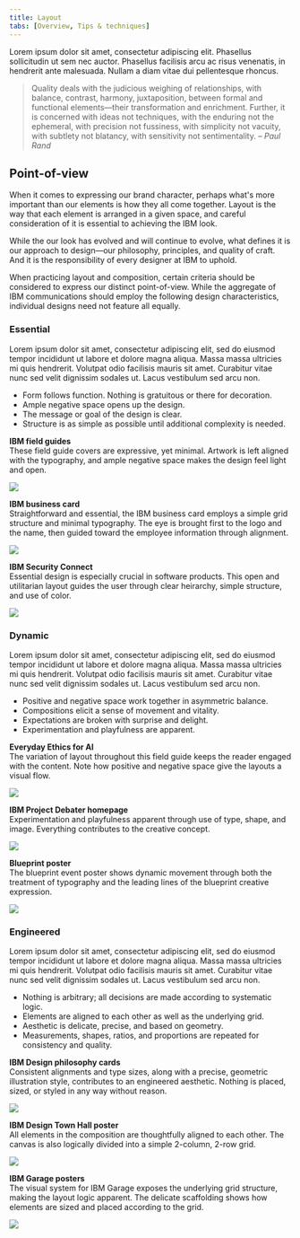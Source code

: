```yaml
---
title: Layout
tabs: [Overview, Tips & techniques]
---
```


<PageDescription>

Lorem ipsum dolor sit amet, consectetur adipiscing elit. Phasellus sollicitudin ut sem nec auctor. Phasellus facilisis arcu ac risus venenatis, in hendrerit ante malesuada. Nullam a diam vitae dui pellentesque rhoncus.

</PageDescription>

> Quality deals with the judicious weighing of relationships, with balance, contrast, harmony, juxtaposition, between formal and functional elements—their transformation and enrichment. Further, it is concerned with ideas not techniques, with the enduring not the ephemeral, with precision not fussiness, with simplicity not vacuity, with subtlety not blatancy, with sensitivity not sentimentality.
> <cite>– Paul Rand</cite>

## Point-of-view

When it comes to expressing our brand character, perhaps what's more important than our elements is how they all come together. Layout is the way that each element is arranged in a given space, and careful consideration of it is essential to achieving the IBM look.

While the our look has evolved and will continue to evolve, what defines it is our approach to design—our philosophy, principles, and quality of craft. And it is the responsibility of every designer at IBM to uphold. 

When practicing layout and composition, certain criteria should be considered to express our distinct point-of-view. While the aggregate of IBM communications should employ the following design characteristics, individual designs need not feature all equally.

<Row className="example-section">
<Column colMd={2} colLg={4}>

### Essential

</Column>
<Column colMd={6} colLg={8}>

Lorem ipsum dolor sit amet, consectetur adipiscing elit, sed do eiusmod tempor incididunt ut labore et dolore magna aliqua. Massa massa ultricies mi quis hendrerit. Volutpat odio facilisis mauris sit amet. Curabitur vitae nunc sed velit dignissim sodales ut. Lacus vestibulum sed arcu non.

- Form follows function. Nothing is gratuitous or there for decoration.
- Ample negative space opens up the design.
- The message or goal of the design is clear.
- Structure is as simple as possible until additional complexity is needed.

</Column>
</Row>

<Row>
<Column colMd={2} colLg={3} className="hide-mobile">
<Aside className="example-aside">

**IBM field guides**<br/>
These field guide covers are expressive, yet minimal. Artwork is left aligned with the typography, and ample negative space makes the design feel light and open.
</Aside>
</Column>

<Column colMd={6} colLg={8} offsetLg={1}>

![](/images/Systems2.png)

</Column>
</Row>

<Row>
<Column colMd={2} colLg={3} className="hide-mobile">
<Aside className="example-aside">

**IBM business card**<br/>
Straightforward and essential, the IBM business card employs a simple grid structure and minimal typography. The eye is brought first to the logo and the name, then guided toward the employee information through alignment.
</Aside>
</Column>

<Column colMd={6} colLg={8} offsetLg={1}>

![](/images/Business.png)

</Column>
</Row>

<Row>
<Column colMd={2} colLg={3} className="hide-mobile">
<Aside className="example-aside">

**IBM Security Connect**<br/>
Essential design is especially crucial in software products. This open and utilitarian layout guides the user through clear heirarchy, simple structure, and use of color.
</Aside>
</Column>

<Column colMd={6} colLg={8} offsetLg={1}>

![](/images/Config-input.png)

</Column>
</Row>

<Row className="example-section">
<Column colMd={2} colLg={4}>

### Dynamic

</Column>
<Column colMd={6} colLg={8}>

Lorem ipsum dolor sit amet, consectetur adipiscing elit, sed do eiusmod tempor incididunt ut labore et dolore magna aliqua. Massa massa ultricies mi quis hendrerit. Volutpat odio facilisis mauris sit amet. Curabitur vitae nunc sed velit dignissim sodales ut. Lacus vestibulum sed arcu non.

- Positive and negative space work together in asymmetric balance.
- Compositions elicit a sense of movement and vitality.
- Expectations are broken with surprise and delight.
- Experimentation and playfulness are apparent.

</Column>
</Row>

<Row>
<Column colMd={2} colLg={3} className="hide-mobile">
<Aside className="example-aside">

**Everyday Ethics for AI**<br/>
The variation of layout throughout this field guide keeps the reader engaged with the content. Note how positive and negative space give the layouts a visual flow.
</Aside>
</Column>

<Column colMd={6} colLg={8} offsetLg={1}>

![](/images/AI-Ethics-GIF_v3.gif)

</Column>
</Row>

<Row>
<Column colMd={2} colLg={3} className="hide-mobile">
<Aside className="example-aside">

**IBM Project Debater homepage**<br/>
Experimentation and playfulness apparent through use of type, shape, and image. Everything contributes to the creative concept.
</Aside>
</Column>

<Column colMd={6} colLg={8} offsetLg={1}>

![](/images/AI_Site.png)

</Column>
</Row>

<Row>
<Column colMd={2} colLg={3} className="hide-mobile">
<Aside className="example-aside">

**Blueprint poster**<br/>
The blueprint event poster shows dynamic movement through both the treatment of typography and the leading lines of the blueprint creative expression.
</Aside>
</Column>

<Column colMd={6} colLg={8} offsetLg={1}>

![](/images/BluePoster.png)

</Column>
</Row>

<Row className="example-section">
<Column colMd={2} colLg={4}>

### Engineered

</Column>
<Column colMd={6} colLg={8}>

Lorem ipsum dolor sit amet, consectetur adipiscing elit, sed do eiusmod tempor incididunt ut labore et dolore magna aliqua. Massa massa ultricies mi quis hendrerit. Volutpat odio facilisis mauris sit amet. Curabitur vitae nunc sed velit dignissim sodales ut. Lacus vestibulum sed arcu non.

- Nothing is arbitrary; all decisions are made according to systematic logic.
- Elements are aligned to each other as well as the underlying grid.
- Aesthetic is delicate, precise, and based on geometry.
- Measurements, shapes, ratios, and proportions are repeated for consistency and quality.

</Column>
</Row>

<Row>
<Column colMd={2} colLg={3} className="hide-mobile">
<Aside className="example-aside">

**IBM Design philosophy cards**<br/>
Consistent alignments and type sizes, along with a precise, geometric illustration style, contributes to an engineered aesthetic. Nothing is placed, sized, or styled in any way without reason.
</Aside>
</Column>

<Column colMd={6} colLg={8} offsetLg={1}>

![](/images/Design.png)

</Column>
</Row>

<Row>

<Column colMd={2} colLg={3} className="hide-mobile">
<Aside className="example-aside">

**IBM Design Town Hall poster**<br/>
All elements in the composition are thoughtfully aligned to each other. The canvas is also logically divided into a simple 2-column, 2-row grid.
</Aside>
</Column>

<Column colMd={6} colLg={8} offsetLg={1}>

![](/images/DesignTownHall.png)

</Column>
</Row>

<Row>
<Column colMd={2} colLg={3} className="hide-mobile">
<Aside className="example-aside">

**IBM Garage posters**<br/>
The visual system for IBM Garage exposes the underlying grid structure, making the layout logic apparent. The delicate scaffolding shows how elements are sized and placed according to the grid.
</Aside>
</Column>

<Column colMd={6} colLg={8} offsetLg={1}>

![](/images/Garage.png)

</Column>
</Row>
